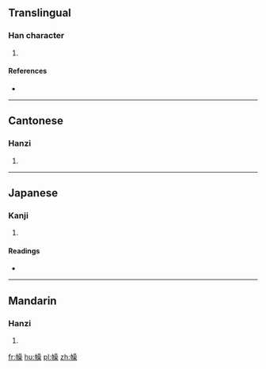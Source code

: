 ==Translingual==

===Han character===
{{Han char|rn=50|rad=巾|as=13|sn=16|four=4629<sub>4</sub>|canj=中月口口木 (LBRRD)|ids=⿰[[巾]][[喿]]}}

# {{defn|Han|sort=巾13}}

====References====
* {{Han ref|kx=0337.080|dkj=09102|dj=0644.100|hdz=10756.020|uh=5E67|ud=24167|bh=E96B|bd=59755}}

----

==Cantonese==

===Hanzi===
{{yue-hanzi|jyut=[[ciu1]], [[ciu4]]|y=chiu1, chiu4}}

# {{defn|lang=yue|sort=巾13}}

----

==Japanese==

===Kanji===
{{ja-kanji|grade=|rs=巾13}}

# {{defn|lang=ja|sort=巾13}}

====Readings====
* {{ja-readings|on=[[せう]] (seu), [[さう]] (sau), [[そう]] (sō)|kun=[[ずきん]] (zukin), [[はちまき]] (hachimaki)}}

----

==Mandarin==

===Hanzi===
{{cmn-hanzi|pin=[[qiāo]] ([[qiao1]])|wg=ch'iao<sup>1</sup>}}

# {{defn|lang=cmn|sort=巾13}}

[[fr:幧]]
[[hu:幧]]
[[pl:幧]]
[[zh:幧]]